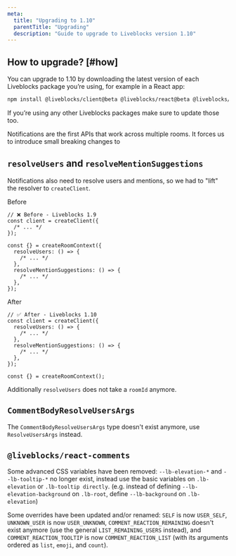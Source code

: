 ```yaml
---
meta:
  title: "Upgrading to 1.10"
  parentTitle: "Upgrading"
  description: "Guide to upgrade to Liveblocks version 1.10"
---
```


## How to upgrade? [#how]

You can upgrade to 1.10 by downloading the latest version of each Liveblocks
package you’re using, for example in a React app:

```bash
npm install @liveblocks/client@beta @liveblocks/react@beta @liveblocks/react-comments@beta @liveblocks/node@beta
```

<Banner title="Update every Liveblocks package">

If you’re using any other Liveblocks packages make sure to update those too.

</Banner>

Notifications are the first APIs that work across multiple rooms. It forces us
to introduce small breaking changes to

## `resolveUsers` and `resolveMentionSuggestions`

Notifications also need to resolve users and mentions, so we had to "lift" the
resolver to `createClient`.

Before

```tsx liveblocks.config.ts
// ❌ Before - Liveblocks 1.9
const client = createClient({
  /* ... */
});

const {} = createRoomContext({
  resolveUsers: () => {
    /* ... */
  },
  resolveMentionSuggestions: () => {
    /* ... */
  },
});
```

After

```tsx liveblocks.config.ts
// ✅ After - Liveblocks 1.10
const client = createClient({
  resolveUsers: () => {
    /* ... */
  },
  resolveMentionSuggestions: () => {
    /* ... */
  },
});

const {} = createRoomContext();
```

Additionally `resolveUsers` does not take a `roomId` anymore.

## `CommentBodyResolveUsersArgs`

The `CommentBodyResolveUsersArgs` type doesn't exist anymore, use
`ResolveUsersArgs` instead.

## `@liveblocks/react-comments`

Some advanced CSS variables have been removed: `--lb-elevation-*` and
`--lb-tooltip-*` no longer exist, instead use the basic variables on
`.lb-elevation` or `.lb-tooltip directly`. (e.g. instead of defining
`--lb-elevation-background` on `.lb-root`, define `--lb-background` on
`.lb-elevation`)

Some overrides have been updated and/or renamed: `SELF` is now `USER_SELF`,
`UNKNOWN_USER` is now `USER_UNKNOWN`, `COMMENT_REACTION_REMAINING` doesn't exist
anymore (use the general `LIST_REMAINING_USERS` instead), and
`COMMENT_REACTION_TOOLTIP` is now `COMMENT_REACTION_LIST` (with its arguments
ordered as `list`, `emoji`, and `count`).
